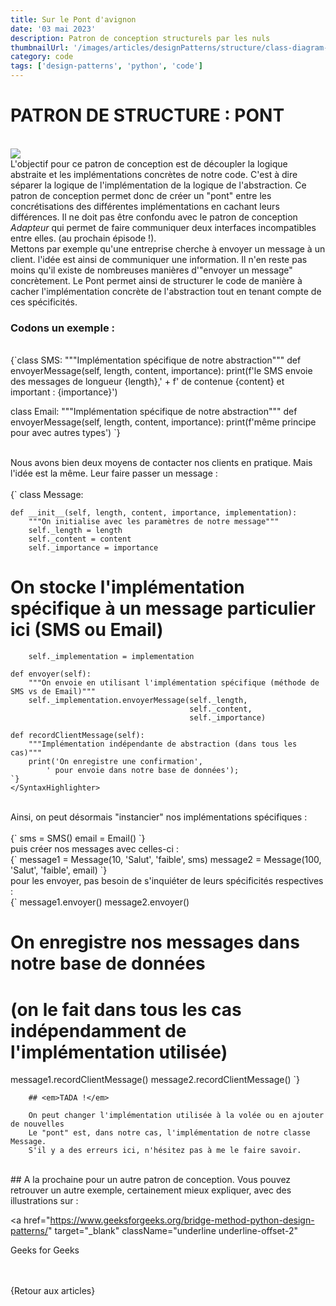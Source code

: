 ```yaml
---
title: Sur le Pont d'avignon
date: '03 mai 2023'
description: Patron de conception structurels par les nuls
thumbnailUrl: '/images/articles/designPatterns/structure/class-diagram-bridge-method.png'
category: code
tags: ['design-patterns', 'python', 'code']
---
```


# PATRON DE STRUCTURE : PONT

<br />
<Image
  src={`/images/articles/designPatterns/structure/class-diagram-bridge-method.png`}
/>
<br />

<div>
  L'objectif pour ce patron de conception est de découpler la logique abstraite
  et les implémentations concrètes de notre code. C'est à dire séparer la
  logique de l'implémentation de la logique de l'abstraction. Ce patron de
  conception permet donc de créer un "pont" entre les concrétisations des
  différentes implémentations en cachant leurs différences. Il ne doit pas être
  confondu avec le patron de conception <em>Adapteur</em> qui permet de faire
  communiquer deux interfaces incompatibles entre elles. (au prochain épisode
  !).
  <br />
  Mettons par exemple qu'une entreprise cherche à envoyer un message à un
  client. l'idée est ainsi de communiquer une information. Il n'en reste pas
  moins qu'il existe de nombreuses manières d'"envoyer un message" concrètement.
  Le Pont permet ainsi de structurer le code de manière à cacher
  l'implémentation concrète de l'abstraction tout en tenant compte de ces
  spécificités.
</div>

### Codons un exemple :

<br />
<SyntaxHighlighter language="python">
{`class SMS:
	"""Implémentation spécifique de notre abstraction"""
	def envoyerMessage(self, length, content, importance):
		print(f'le SMS envoie des messages de longueur {length},' +
		f' de contenue {content} et important : {importance}')

class Email:
"""Implémentation spécifique de notre abstraction"""
def envoyerMessage(self, length, content, importance):
print(f'même principe pour avec autres types')
`}

</SyntaxHighlighter>
<br />

<div>
  Nous avons bien deux moyens de contacter nos clients en pratique. Mais l'idée
  est la même. Leur faire passer un message :
</div>

<br />
<SyntaxHighlighter language="python">
{`
class Message:

    def __init__(self, length, content, importance, implementation):
    	"""On initialise avec les paramètres de notre message"""
    	self._length = length
    	self._content = content
    	self._importance = importance

# On stocke l'implémentation spécifique à un message particulier ici (SMS ou Email)

    	self._implementation = implementation

    def envoyer(self):
    	"""On envoie en utilisant l'implémentation spécifique (méthode de SMS vs de Email)"""
    	self._implementation.envoyerMessage(self._length,
    										self._content,
    										self._importance)

    def recordClientMessage(self):
    	"""Implémentation indépendante de abstraction (dans tous les cas)"""
    	print('On enregistre une confirmation',
    		' pour envoie dans notre base de données');
    `}
    </SyntaxHighlighter>

<br />

<div>
  Ainsi, on peut désormais "instancier" nos implémentations spécifiques :
</div>

<br />
<SyntaxHighlighter language="python">
  {`
sms = SMS()
email = Email()
		`}
</SyntaxHighlighter>

<br />
puis créer nos messages avec celles-ci :
<br />

<SyntaxHighlighter language="python">
  {`
message1 = Message(10, 'Salut', 'faible', sms)
message2 = Message(100, 'Salut', 'faible', email)
		`}
</SyntaxHighlighter>

<br />
pour les envoyer, pas besoin de s'inquiéter de leurs spécificités respectives :
<br />

<SyntaxHighlighter language="python">
{`
message1.envoyer()
message2.envoyer()

# On enregistre nos messages dans notre base de données

# (on le fait dans tous les cas indépendamment de l'implémentation utilisée)

message1.recordClientMessage()
message2.recordClientMessage()
`}

</SyntaxHighlighter>

    	## <em>TADA !</em>

    	On peut changer l'implémentation utilisée à la volée ou en ajouter de nouvelles
    	Le "pont" est, dans notre cas, l'implémentation de notre classe Message.
    	S'il y a des erreurs ici, n'hésitez pas à me le faire savoir.

<br />
## A la prochaine pour un autre patron de conception. Vous pouvez retrouver un autre
exemple, certainement mieux expliquer, avec des illustrations sur :

<a
  href="https://www.geeksforgeeks.org/bridge-method-python-design-patterns/"
  target="_blank"
  className="underline underline-offset-2"
>
  Geeks for Geeks
</a>

<br />
<br />

<div>{<MyLink href={'/blog'}>Retour aux articles</MyLink>}</div>
